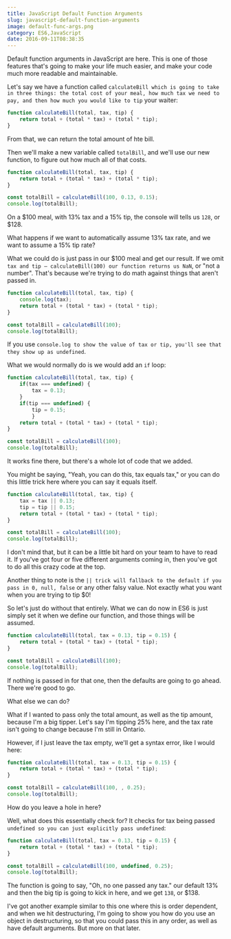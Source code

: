```yaml
---
title: JavaScript Default Function Arguments
slug: javascript-default-function-arguments
image: default-func-args.png
category: ES6,JavaScript
date: 2016-09-11T08:38:35
---
```


Default function arguments in JavaScript are here. This is one of those features that's going to make your life much easier, and make your code much more readable and maintainable.

Let's say we have a function called `calculateBill which is going to take in three things: the total cost of your meal, how much tax we need to pay, and then how much you would like to tip` your waiter:


```js
function calculateBill(total, tax, tip) {
    return total + (total * tax) + (total * tip);
}

```

From that, we can return the total amount of hte bill.

Then we'll make a new variable called `totalBill`, and we'll use our new function, to figure out how much all of that costs.


```js
function calculateBill(total, tax, tip) {
    return total + (total * tax) + (total * tip);
}

const totalBill = calculateBill(100, 0.13, 0.15);
console.log(totalBill);

```

On a $100 meal, with 13% tax and a 15% tip, the console will tells us `128`, or $128.

What happens if we want to automatically assume 13% tax rate, and we want to assume a 15% tip rate?

What we could do is just pass in our $100 meal and get our result. If we omit `tax and tip — calculateBill(100) our function returns us NaN`, or "not a number". That's because we're trying to do math against things that aren't passed in.


```js
function calculateBill(total, tax, tip) {
    console.log(tax);
    return total + (total * tax) + (total * tip);
}

const totalBill = calculateBill(100);
console.log(totalBill);

```

If you use `console.log to show the value of tax or tip, you'll see that they show up as undefined`.

What we would normally do is we would add an `if` loop:


```js
function calculateBill(total, tax, tip) {
    if(tax === undefined) {
        tax = 0.13;
    }
    if(tip === undefined) {
        tip = 0.15;
        }
    return total + (total * tax) + (total * tip);
}

const totalBill = calculateBill(100);
console.log(totalBill);

```

It works fine there, but there's a whole lot of code that we added.

You might be saying, "Yeah, you can do this, tax equals tax," or you can do this little trick here where you can say it equals itself.


```js
function calculateBill(total, tax, tip) {
    tax = tax || 0.13;
    tip = tip || 0.15;
    return total + (total * tax) + (total * tip);
}

const totalBill = calculateBill(100);
console.log(totalBill);

```

I don't mind that, but it can be a little bit hard on your team to have to read it. If you've got four or five different arguments coming in, then you've got to do all this crazy code at the top.

Another thing to note is the `|| trick will fallback to the default if you pass in 0, null, false` or any other falsy value. Not exactly what you want when you are trying to tip $0!

So let's just do without that entirely. What we can do now in ES6 is just simply set it when we define our function, and those things will be assumed.


```js
function calculateBill(total, tax = 0.13, tip = 0.15) {      
    return total + (total * tax) + (total * tip);
}

const totalBill = calculateBill(100);
console.log(totalBill);

```

If nothing is passed in for that one, then the defaults are going to go ahead. There we're good to go.

What else we can do?

What if I wanted to pass only the total amount, as well as the tip amount, because I'm a big tipper. Let's say I'm tipping 25% here, and the tax rate isn't going to change because I'm still in Ontario.

However, if I just leave the tax empty, we'll get a syntax error, like I would here:


```js
function calculateBill(total, tax = 0.13, tip = 0.15) {      
    return total + (total * tax) + (total * tip);
}

const totalBill = calculateBill(100, , 0.25);
console.log(totalBill);

```

How do you leave a hole in here?

Well, what does this essentially check for? It checks for tax being passed `undefined so you can just explicitly pass undefined`:


```js
function calculateBill(total, tax = 0.13, tip = 0.15) {      
    return total + (total * tax) + (total * tip);
}

const totalBill = calculateBill(100, undefined, 0.25);
console.log(totalBill);

```

The function is going to say, "Oh, no one passed any tax." our default 13% and then the big tip is going to kick in here, and we get `138`, or $138.

I've got another example similar to this one where this is order dependent, and when we hit destructuring, I'm going to show you how do you use an object in destructuring, so that you could pass this in any order, as well as have default arguments. But more on that later.